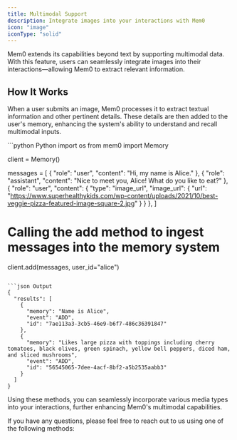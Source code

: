 ```yaml
---
title: Multimodal Support
description: Integrate images into your interactions with Mem0
icon: "image"
iconType: "solid"
---
```


<Snippet file="async-memory-add.mdx" />

Mem0 extends its capabilities beyond text by supporting multimodal data. With this feature, users can seamlessly integrate images into their interactions—allowing Mem0 to extract relevant information.

## How It Works

When a user submits an image, Mem0 processes it to extract textual information and other pertinent details. These details are then added to the user's memory, enhancing the system's ability to understand and recall multimodal inputs.

<CodeGroup>
```python Python
import os
from mem0 import Memory

client = Memory()

messages = [
    {
        "role": "user",
        "content": "Hi, my name is Alice."
    },
    {
        "role": "assistant",
        "content": "Nice to meet you, Alice! What do you like to eat?"
    },
    {
        "role": "user",
        "content": {
            "type": "image_url",
            "image_url": {
                "url": "https://www.superhealthykids.com/wp-content/uploads/2021/10/best-veggie-pizza-featured-image-square-2.jpg"
            }
        }
    },
]

# Calling the add method to ingest messages into the memory system
client.add(messages, user_id="alice")
```

```json Output
{
  "results": [
    {
      "memory": "Name is Alice",
      "event": "ADD",
      "id": "7ae113a3-3cb5-46e9-b6f7-486c36391847"
    },
    {
      "memory": "Likes large pizza with toppings including cherry tomatoes, black olives, green spinach, yellow bell peppers, diced ham, and sliced mushrooms",
      "event": "ADD",
      "id": "56545065-7dee-4acf-8bf2-a5b2535aabb3"
    }
  ]
}
```
</CodeGroup>

Using these methods, you can seamlessly incorporate various media types into your interactions, further enhancing Mem0's multimodal capabilities.

If you have any questions, please feel free to reach out to us using one of the following methods:

<Snippet file="get-help.mdx" />
